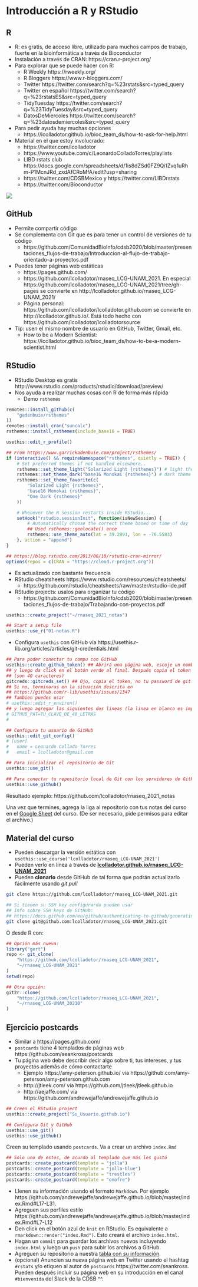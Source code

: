 # Introducción a R y RStudio

## R

* R: es gratis, de acceso libre, utilizado para muchos campos de trabajo, fuerte en la bioinformática a través de Bioconductor
* Instalación a través de CRAN: https://cran.r-project.org/
* Para explorar que se puede hacer con R:
  - R Weekly https://rweekly.org/
  - R Bloggers https://www.r-bloggers.com/
  - Twitter https://twitter.com/search?q=%23rstats&src=typed_query
  - Twitter en español https://twitter.com/search?q=%23rstatsES&src=typed_query
  - TidyTuesday https://twitter.com/search?q=%23TidyTuesday&src=typed_query
  - DatosDeMiercoles https://twitter.com/search?q=%23datosdemiercoles&src=typed_query
* Para pedir ayuda hay muchas opciones
  - https://lcolladotor.github.io/bioc_team_ds/how-to-ask-for-help.html
  

* Material en el que estoy involucrado:
  - https://twitter.com/lcolladotor
  - https://www.youtube.com/c/LeonardoColladoTorres/playlists
  - LIBD rstats club https://docs.google.com/spreadsheets/d/1is8dZSd0FZ9Qi1Zvq1uRhm-P1McnJRd_zxdAfCRoMfA/edit?usp=sharing
  - https://twitter.com/CDSBMexico y https://twitter.com/LIBDrstats
  - https://twitter.com/Bioconductor

<img src="icon_192.png">

## GitHub

* Permite compartir código
* Se complementa con Git que es para tener un control de versiones de tu código
  - https://github.com/ComunidadBioInfo/cdsb2020/blob/master/presentaciones_flujos-de-trabajo/Introduccion-al-flujo-de-trabajo-orientado-a-proyectos.pdf
* Puedes tener páginas web estáticas
  - https://pages.github.com/
  - https://github.com/lcolladotor/rnaseq_LCG-UNAM_2021. En especial https://github.com/lcolladotor/rnaseq_LCG-UNAM_2021/tree/gh-pages se convierte en http://lcolladotor.github.io/rnaseq_LCG-UNAM_2021/
  - Página personal: https://github.com/lcolladotor/lcolladotor.github.com se convierte en http://lcolladotor.github.io/. Está todo hecho con https://github.com/lcolladotor/lcolladotorsource
* Tip: usen el mismo nombre de usuario en GitHub, Twitter, Gmail, etc. 
  - How to be a Modern Scientist: https://lcolladotor.github.io/bioc_team_ds/how-to-be-a-modern-scientist.html
  
## RStudio

* RStudio Desktop es gratis http://www.rstudio.com/products/rstudio/download/preview/
* Nos ayuda a realizar muchas cosas con R de forma más rápida
  - Demo `rsthemes`
  
```r
remotes::install_github(c(
    "gadenbuie/rsthemes"
))
remotes::install_cran("suncalc")
rsthemes::install_rsthemes(include_base16 = TRUE)
```

  
```r
usethis::edit_r_profile()

## From https://www.garrickadenbuie.com/project/rsthemes/
if (interactive() && requireNamespace("rsthemes", quietly = TRUE)) {
    # Set preferred themes if not handled elsewhere..
    rsthemes::set_theme_light("Solarized Light {rsthemes}") # light theme
    rsthemes::set_theme_dark("base16 Monokai {rsthemes}") # dark theme
    rsthemes::set_theme_favorite(c(
        "Solarized Light {rsthemes}",
        "base16 Monokai {rsthemes}",
        "One Dark {rsthemes}"
    ))

    # Whenever the R session restarts inside RStudio...
    setHook("rstudio.sessionInit", function(isNewSession) {
        # Automatically choose the correct theme based on time of day
        ## Used rsthemes::geolocate() once
        rsthemes::use_theme_auto(lat = 39.2891, lon = -76.5583)
    }, action = "append")
}

## https://blog.rstudio.com/2013/06/10/rstudio-cran-mirror/
options(repos = c(CRAN = "https://cloud.r-project.org"))
```

* Es actualizado con bastante frecuencia
* RStudio cheatsheets https://www.rstudio.com/resources/cheatsheets/
  - https://github.com/rstudio/cheatsheets/raw/master/rstudio-ide.pdf
* RStudio projects: usalos para organizar tu código
  - https://github.com/ComunidadBioInfo/cdsb2020/blob/master/presentaciones_flujos-de-trabajo/Trabajando-con-proyectos.pdf


```r
usethis::create_project("~/rnaseq_2021_notas")
```

```r
## Start a setup file
usethis::use_r("01-notas.R")
```

* Configura `usethis` con GitHub vía https://usethis.r-lib.org/articles/articles/git-credentials.html

```r
## Para poder conectar tu compu con GitHub
usethis::create_github_token() ## Abrirá una página web, escoje un nombre único
## y luego da click en el botón verde al final. Después copia el token
## (son 40 caracteres)
gitcreds::gitcreds_set() ## Ojo, copia el token, no tu password de git!
## Si no, terminaras en la situación descrita en
## https://github.com/r-lib/usethis/issues/1347
## Tambien puedes usar
# usethis::edit_r_environ()
## y luego agregar las siguientes dos lineas (la linea en blanco es importante)
# GITHUB_PAT=TU_CLAVE_DE_40_LETRAS
#

## Configura tu usuario de GitHub
usethis::edit_git_config()
# [user]
# 	name = Leonardo Collado Torres
# 	email = lcolladotor@gmail.com

## Para inicializar el repositorio de Git
usethis::use_git()

## Para conectar tu repositorio local de Git con los servidores de GitHub
usethis::use_github()
```

Resultado ejemplo: https://github.com/lcolladotor/rnaseq_2021_notas

Una vez que termines, agrega la liga al repositorio con tus notas del curso en el [Google Sheet](https://docs.google.com/spreadsheets/d/1sOBAnPkN_mP_Tq6-a8TyO7T4ii_hRPLFlKXj4qJdfUs/edit?usp=sharing) del curso. (De ser necesario, pide permisos para editar el archivo.)

## Material del curso

* Pueden descargar la versión estática con `usethis::use_course('lcolladotor/rnaseq_LCG-UNAM_2021')`
* Pueden verlo en línea a través de  [**lcolladotor.github.io/rnaseq_LCG-UNAM_2021**](http://lcolladotor.github.io/rnaseq_LCG-UNAM_2021)
* Pueden **clonarlo** desde GitHub de tal forma que podrán actualizarlo fácilmente usando *git pull*

```bash
git clone https://github.com/lcolladotor/rnaseq_LCG-UNAM_2021.git

## Si tienen su SSH key configurarda pueden usar
## Info sobre SSH keys de GitHub: 
## https://docs.github.com/en/github/authenticating-to-github/generating-a-new-ssh-key-and-adding-it-to-the-ssh-agent
git clone git@github.com:lcolladotor/rnaseq_LCG-UNAM_2021.git
```

O desde R con:

```r
## Opción más nueva:
library("gert")
repo <- git_clone(
    "https://github.com/lcolladotor/rnaseq_LCG-UNAM_2021",
    "~/rnaseq_LCG-UNAM_2021"
)
setwd(repo)

## Otra opción:
git2r::clone(
    "https://github.com/lcolladotor/rnaseq_LCG-UNAM_2021",
    "~/rnaseq_LCG-UNAM_20210"
)
```

## Ejercicio postcards

* Similar a https://pages.github.com/
* `postcards` tiene 4 templados de páginas web https://github.com/seankross/postcards
* Tu página web debe describir decir algo sobre ti, tus intereses, y tus proyectos además de cómo contactarte
  - Ejemplo https://amy-peterson.github.io/ vía https://github.com/amy-peterson/amy-peterson.github.com
  - http://jtleek.com/ vía https://github.com/jtleek/jtleek.github.io
  - http://aejaffe.com/ vía https://github.com/andrewejaffe/andrewejaffe.github.io


```r
## Creen el RStudio project
usethis::create_project("Su_Usuario.github.io")

## Configura Git y GitHub
usethis::use_git()
usethis::use_github()
```

Creen su templado usando `postcards`. Va a crear un archivo `index.Rmd`

```r
## Solo uno de estos, de acurdo al templado que más les gustó
postcards::create_postcard(template = "jolla")
postcards::create_postcard(template = "jolla-blue")
postcards::create_postcard(template = "trestles")
postcards::create_postcard(template = "onofre")
```

* Llenen su información usando el formato `Markdown`. Por ejemplo https://github.com/andrewejaffe/andrewejaffe.github.io/blob/master/index.Rmd#L17-L31.
* Agreguen sus perfiles estilo https://github.com/andrewejaffe/andrewejaffe.github.io/blob/master/index.Rmd#L7-L12
* Den click en el botón azul de `knit` en RStudio. Es equivalente a `rmarkdown::render("index.Rmd")`. Esto creará el archivo `index.html`.
* Hagan un `commit` para guardar los archivos nuevos incluyendo `index.html` y luego un `push` para subir los archivos a GitHub.
* Agreguen su repositorio a nuestra [tabla con su información](https://docs.google.com/spreadsheets/d/1sOBAnPkN_mP_Tq6-a8TyO7T4ii_hRPLFlKXj4qJdfUs/edit?usp=sharing).
* (opcional) Anuncien su nueva página web en Twitter usando el hashtag `#rstats` y/o etiquen al autor de `postcards` https://twitter.com/seankross. Pueden después incluir su página web en su introducción en el canal `#bienvenida` del Slack de la CDSB ^^.


